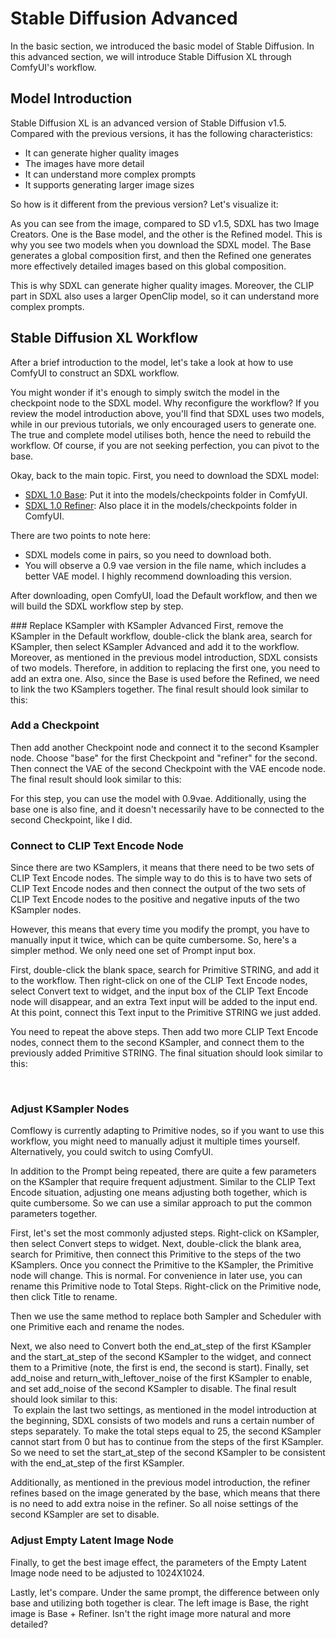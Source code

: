 
# Stable Diffusion Advanced
In the basic section, we introduced the basic model of Stable Diffusion. In this advanced section, we will introduce Stable Diffusion XL through ComfyUI's workflow.

## Model Introduction

Stable Diffusion XL is an advanced version of Stable Diffusion v1.5. Compared with the previous versions, it has the following characteristics:
* It can generate higher quality images
* The images have more detail
* It can understand more complex prompts
* It supports generating larger image sizes

So how is it different from the previous version? Let's visualize it:
<br/>
<PhotoProvider>
  <PhotoView src="/stable-diffusion-advanced/001.png">
    <img src="/stable-diffusion-advanced/001.png" alt="" />
  </PhotoView>
</PhotoProvider>

As you can see from the image, compared to SD v1.5, SDXL has two Image Creators. One is the Base model, and the other is the Refined model. This is why you see two models when you download the SDXL model. The Base generates a global composition first, and then the Refined one generates more effectively detailed images based on this global composition.

This is why SDXL can generate higher quality images. Moreover, the CLIP part in SDXL also uses a larger OpenClip model, so it can understand more complex prompts.

## Stable Diffusion XL Workflow 

After a brief introduction to the model, let's take a look at how to use ComfyUI to construct an SDXL workflow.

<Callout emoji="💡">
  You might wonder if it's enough to simply switch the model in the checkpoint node to the SDXL model. Why reconfigure the workflow?
  If you review the model introduction above, you'll find that SDXL uses two models, while in our previous tutorials, we only encouraged users to generate one. The true and complete model utilises both, hence the need to rebuild the workflow. Of course, if you are not seeking perfection, you can pivot to the base.
</Callout>

Okay, back to the main topic. First, you need to download the SDXL model:
* [SDXL 1.0 Base](https://huggingface.co/stabilityai/stable-diffusion-xl-base-1.0/tree/main): Put it into the models/checkpoints folder in ComfyUI.
* [SDXL 1.0 Refiner](https://huggingface.co/stabilityai/stable-diffusion-xl-refiner-1.0/tree/main): Also place it in the models/checkpoints folder in ComfyUI.

There are two points to note here:
* SDXL models come in pairs, so you need to download both.
* You will observe a 0.9 vae version in the file name, which includes a better VAE model. I highly recommend downloading this version.

After downloading, open ComfyUI, load the Default workflow, and then we will build the SDXL workflow step by step.

<Steps>
  ### Replace KSampler with KSampler Advanced
  First, remove the KSampler in the Default workflow, double-click the blank area, search for KSampler, then select KSampler Advanced and add it to the workflow. Moreover, as mentioned in the previous model introduction, SDXL consists of two models. Therefore, in addition to replacing the first one, you need to add an extra one. Also, since the Base is used before the Refined, we need to link the two KSamplers together. The final result should look similar to this:
  <br/>
  <PhotoProvider>
    <PhotoView src="/stable-diffusion-advanced/002.png">
      <img src="/stable-diffusion-advanced/002.png" alt="" />
    </PhotoView>
  </PhotoProvider>

  ### Add a Checkpoint
  Then add another Checkpoint node and connect it to the second Ksampler node. Choose "base" for the first Checkpoint and "refiner" for the second. Then connect the VAE of the second Checkpoint with the VAE encode node. The final result should look similar to this:
  <br/>
  <PhotoProvider>
    <PhotoView src="/stable-diffusion-advanced/003.png">
      <img src="/stable-diffusion-advanced/003.png" alt="" />
    </PhotoView>
  </PhotoProvider>

  For this step, you can use the model with 0.9vae. Additionally, using the base one is also fine, and it doesn't necessarily have to be connected to the second Checkpoint, like I did.

  ### Connect to CLIP Text Encode Node
  Since there are two KSamplers, it means that there need to be two sets of CLIP Text Encode nodes. The simple way to do this is to have two sets of CLIP Text Encode nodes and then connect the output of the two sets of CLIP Text Encode nodes to the positive and negative inputs of the two KSampler nodes.

  However, this means that every time you modify the prompt, you have to manually input it twice, which can be quite cumbersome. So, here's a simpler method. We only need one set of Prompt input box.

  First, double-click the blank space, search for Primitive STRING, and add it to the workflow. Then right-click on one of the CLIP Text Encode nodes, select Convert text to widget, and the input box of the CLIP Text Encode node will disappear, and an extra Text input will be added to the input end. At this point, connect this Text input to the Primitive STRING we just added. 

  You need to repeat the above steps. Then add two more CLIP Text Encode nodes, connect them to the second KSampler, and connect them to the previously added Primitive STRING. The final situation should look similar to this:

  <br/>
  <PhotoProvider>
    <PhotoView src="/stable-diffusion-advanced/004.png">
      <img src="/stable-diffusion-advanced/004.png" alt="" />
    </PhotoView>
  </PhotoProvider>

  ### Adjust KSampler Nodes
  <Callout type="warning" emoji="⚠️">
    Comflowy is currently adapting to Primitive nodes, so if you want to use this workflow, you might need to manually adjust it multiple times yourself. Alternatively, you could switch to using ComfyUI.
  </Callout>

  In addition to the Prompt being repeated, there are quite a few parameters on the KSampler that require frequent adjustment. Similar to the CLIP Text Encode situation, adjusting one means adjusting both together, which is quite cumbersome. So we can use a similar approach to put the common parameters together.

  First, let's set the most commonly adjusted steps. Right-click on KSampler, then select Convert steps to widget. Next, double-click the blank area, search for Primitive, then connect this Primitive to the steps of the two KSamplers. Once you connect the Primitive to the KSampler, the Primitive node will change. This is normal. For convenience in later use, you can rename this Primitive node to Total Steps. Right-click on the Primitive node, then click Title to rename.

  Then we use the same method to replace both Sampler and Scheduler with one Primitive each and rename the nodes.

  Next, we also need to Convert both the end_at_step of the first KSampler and the start_at_step of the second KSampler to the widget, and connect them to a Primitive (note, the first is end, the second is start). Finally, set add_noise and return_with_leftover_noise of the first KSampler to enable, and set add_noise of the second KSampler to disable. The final result should look similar to this:
  <br/>
  <PhotoProvider>
    <PhotoView src="/stable-diffusion-advanced/005.png">
      <img src="/stable-diffusion-advanced/005.png" alt="" />
    </PhotoView>
  </PhotoProvider>
  To explain the last two settings, as mentioned in the model introduction at the beginning, SDXL consists of two models and runs a certain number of steps separately. To make the total steps equal to 25, the second KSampler cannot start from 0 but has to continue from the steps of the first KSampler. So we need to set the start_at_step of the second KSampler to be consistent with the end_at_step of the first KSampler.

  Additionally, as mentioned in the previous model introduction, the refiner refines based on the image generated by the base, which means that there is no need to add extra noise in the refiner. So all noise settings of the second KSampler are set to disable.

  ### Adjust Empty Latent Image Node
  Finally, to get the best image effect, the parameters of the Empty Latent Image node need to be adjusted to 1024X1024.
</Steps>

Lastly, let's compare. Under the same prompt, the difference between only base and utilizing both together is clear. The left image is Base, the right image is Base + Refiner. Isn't the right image more natural and more detailed?

<PhotoProvider>
  <PhotoView src="/stable-diffusion-advanced/006.png">
      <img src="/stable-diffusion-advanced/006.png" alt="" />
  </PhotoView>
</PhotoProvider>
<Subscribe />